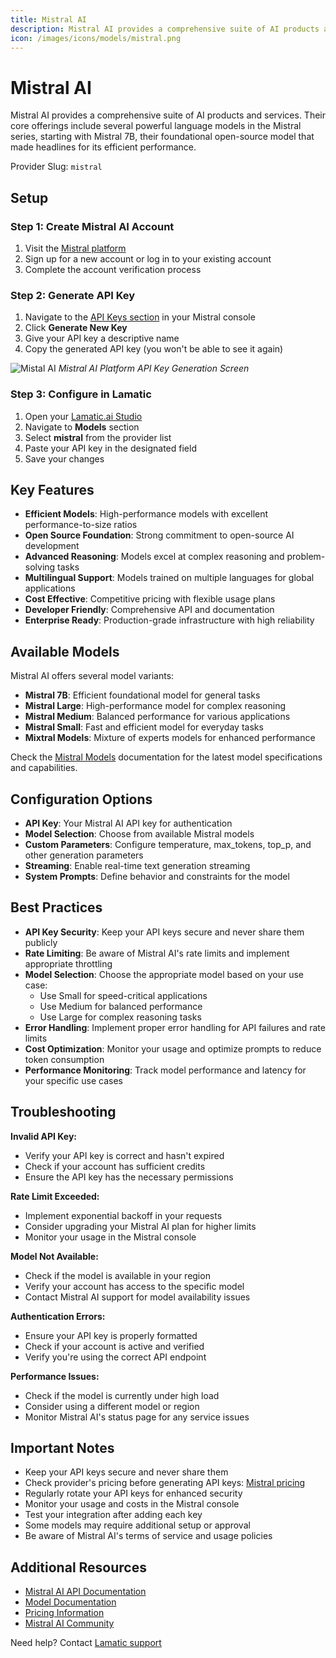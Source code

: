 ```yaml
---
title: Mistral AI
description: Mistral AI provides a comprehensive suite of AI products and services, offering powerful language models in the Mistral series with efficient performance and advanced capabilities.
icon: /images/icons/models/mistral.png
---
```


[Mistral platform]: https://console.mistral.ai
[Mistral keys]: https://console.mistral.ai/api-keys/
[Mistral docs]: https://docs.mistral.ai
[Mistral pricing]: https://mistral.ai/pricing
[Mistral models]: https://docs.mistral.ai/models

[Lamatic.ai Studio]: https://studio.lamatic.ai
[Lamatic support]: https://lamatic.ai/docs/slack


# Mistral AI

<IntegrationOverviw slug="mistral-ai" type="models" />

Mistral AI provides a comprehensive suite of AI products and services. Their core offerings include several powerful language models in the Mistral series, starting with Mistral 7B, their foundational open-source model that made headlines for its efficient performance.

<Callout type="info">Provider Slug: `mistral`</Callout>

## Setup


### Step 1: Create Mistral AI Account
1. Visit the [Mistral platform][Mistral platform]
2. Sign up for a new account or log in to your existing account
3. Complete the account verification process

### Step 2: Generate API Key
1. Navigate to the [API Keys section][Mistral keys] in your Mistral console
2. Click **Generate New Key**
3. Give your API key a descriptive name
4. Copy the generated API key (you won't be able to see it again)

![Mistal AI](./img/mistral.png)
*Mistral AI Platform API Key Generation Screen*

### Step 3: Configure in Lamatic
1. Open your [Lamatic.ai Studio]
2. Navigate to **Models** section
3. Select **mistral** from the provider list
4. Paste your API key in the designated field
5. Save your changes

## Key Features

- **Efficient Models**: High-performance models with excellent performance-to-size ratios
- **Open Source Foundation**: Strong commitment to open-source AI development
- **Advanced Reasoning**: Models excel at complex reasoning and problem-solving tasks
- **Multilingual Support**: Models trained on multiple languages for global applications
- **Cost Effective**: Competitive pricing with flexible usage plans
- **Developer Friendly**: Comprehensive API and documentation
- **Enterprise Ready**: Production-grade infrastructure with high reliability

## Available Models

Mistral AI offers several model variants:

- **Mistral 7B**: Efficient foundational model for general tasks
- **Mistral Large**: High-performance model for complex reasoning
- **Mistral Medium**: Balanced performance for various applications
- **Mistral Small**: Fast and efficient model for everyday tasks
- **Mixtral Models**: Mixture of experts models for enhanced performance

Check the [Mistral Models][Mistral models] documentation for the latest model specifications and capabilities.

## Configuration Options

- **API Key**: Your Mistral AI API key for authentication
- **Model Selection**: Choose from available Mistral models
- **Custom Parameters**: Configure temperature, max_tokens, top_p, and other generation parameters
- **Streaming**: Enable real-time text generation streaming
- **System Prompts**: Define behavior and constraints for the model

## Best Practices

- **API Key Security**: Keep your API keys secure and never share them publicly
- **Rate Limiting**: Be aware of Mistral AI's rate limits and implement appropriate throttling
- **Model Selection**: Choose the appropriate model based on your use case:
  - Use Small for speed-critical applications
  - Use Medium for balanced performance
  - Use Large for complex reasoning tasks
- **Error Handling**: Implement proper error handling for API failures and rate limits
- **Cost Optimization**: Monitor your usage and optimize prompts to reduce token consumption
- **Performance Monitoring**: Track model performance and latency for your specific use cases

## Troubleshooting

**Invalid API Key:**
- Verify your API key is correct and hasn't expired
- Check if your account has sufficient credits
- Ensure the API key has the necessary permissions

**Rate Limit Exceeded:**
- Implement exponential backoff in your requests
- Consider upgrading your Mistral AI plan for higher limits
- Monitor your usage in the Mistral console

**Model Not Available:**
- Check if the model is available in your region
- Verify your account has access to the specific model
- Contact Mistral AI support for model availability issues

**Authentication Errors:**
- Ensure your API key is properly formatted
- Check if your account is active and verified
- Verify you're using the correct API endpoint

**Performance Issues:**
- Check if the model is currently under high load
- Consider using a different model or region
- Monitor Mistral AI's status page for any service issues

## Important Notes

- Keep your API keys secure and never share them
- Check provider's pricing before generating API keys: [Mistral pricing][Mistral pricing]
- Regularly rotate your API keys for enhanced security
- Monitor your usage and costs in the Mistral console
- Test your integration after adding each key
- Some models may require additional setup or approval
- Be aware of Mistral AI's terms of service and usage policies

## Additional Resources

- [Mistral AI API Documentation][Mistral docs]
- [Model Documentation][Mistral models]
- [Pricing Information][Mistral pricing]
- [Mistral AI Community](https://discord.gg/mistralai)

Need help? Contact [Lamatic support]